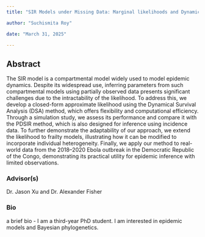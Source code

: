 ```yaml
---
title: "SIR Models under Missing Data: Marginal likelihoods and Dynamical Survival Analysis"

author: "Suchismita Roy"

date: "March 31, 2025"

---
```


## Abstract 

The SIR model is a compartmental model widely used to model epidemic dynamics. Despite its widespread use, inferring parameters from such compartmental models using partially observed data presents significant challenges due to the intractability of the likelihood. To address this, we develop a closed-form approximate likelihood using the Dynamical Survival Analysis (DSA) method, which offers flexibility and computational efficiency. Through a simulation study, we assess its performance and compare it with the PDSIR method, which is also designed for inference using incidence data. To further demonstrate the adaptability of our approach, we extend the likelihood to frailty models, illustrating how it can be modified to incorporate individual heterogeneity. Finally, we apply our method to real-world data from the 2018–2020 Ebola outbreak in the Democratic Republic of the Congo, demonstrating its practical utility for epidemic inference with limited observations.


### Advisor(s)

Dr. Jason Xu and Dr. Alexander Fisher


### Bio

a brief bio - I am a third-year PhD student. I am interested in epidemic models and Bayesian phylogenetics.